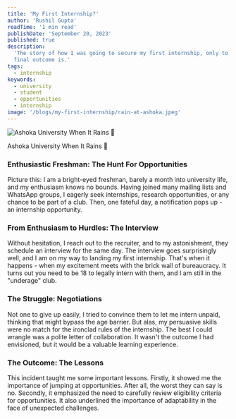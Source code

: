 ```yaml
---
title: 'My First Internship?'
author: 'Rushil Gupta'
readTime: '1 min read'
publishDate: 'September 20, 2023'
published: true
description:
  'The story of how I was going to secure my first internship, only to be thwarted by my age? Read more to know what actually happened and what the
  final outcome is.'
tags:
  - internship
keywords:
  - university
  - student
  - opportunities
  - internship
image: '/blogs/my-first-internship/rain-at-ashoka.jpeg'
---
```


<BlogInfo frontmatter={frontmatter} />

<div className="image-caption">
  <img src="/blogs/my-first-internship/rain-at-ashoka.jpeg" alt="Ashoka University When It Rains 🤩" className="w-full mx-auto" />
  <p>Ashoka University When It Rains 🤩</p>
</div>

### Enthusiastic Freshman: The Hunt For Opportunities

Picture this: I am a bright-eyed freshman, barely a month into university life, and my enthusiasm knows no bounds. Having joined many mailing lists
and WhatsApp groups, I eagerly seek internships, research opportunities, or any chance to be part of a club. Then, one fateful day, a notification
pops up - an internship opportunity.

### From Enthusiasm to Hurdles: The Interview

Without hesitation, I reach out to the recruiter, and to my astonishment, they schedule an interview for the same day. The interview goes surprisingly
well, and I am on my way to landing my first internship. That's when it happens - when my excitement meets with the brick wall of bureaucracy. It
turns out you need to be 18 to legally intern with them, and I am still in the "underage" club.

### The Struggle: Negotiations

Not one to give up easily, I tried to convince them to let me intern unpaid, thinking that might bypass the age barrier. But alas, my persuasive
skills were no match for the ironclad rules of the internship. The best I could wrangle was a polite letter of collaboration. It wasn't the outcome I
had envisioned, but it would be a valuable learning experience.

### The Outcome: The Lessons

This incident taught me some important lessons. Firstly, it showed me the importance of jumping at opportunities. After all, the worst they can say is
no. Secondly, it emphasized the need to carefully review eligibility criteria for opportunities. It also underlined the importance of adaptability in
the face of unexpected challenges.
